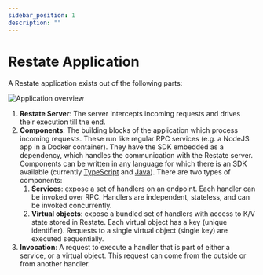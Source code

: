```yaml
---
sidebar_position: 1
description: ""
---
```


# Restate Application

A Restate application exists out of the following parts:

![Application overview](/img/application_overview.svg)

1. **Restate Server**: The server intercepts incoming requests and drives their execution till the end.
2. **Components**: The building blocks of the application which process incoming requests. These run like regular RPC services (e.g. a NodeJS app in a Docker container).
They have the SDK embedded as a dependency, which handles the communication with the Restate server. Components can be written in any language for which there is an SDK available (currently [TypeScript](/category/typescript-sdk) and [Java](/category/java-sdk)). There are two types of components:
    1. **Services**: expose a set of handlers on an endpoint. Each handler can be invoked over RPC. Handlers are independent, stateless, and can be invoked concurrently.
    2. **Virtual objects**: expose a bundled set of handlers with access to K/V state stored in Restate. Each virtual object has a key (unique identifier). Requests to a single virtual object (single key) are executed sequentially.
3. **Invocation**: A request to execute a handler that is part of either a service, or a virtual object. This request can come from the outside or from another handler.

